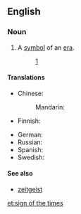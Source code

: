 ==English==

===Noun===
{{en-noun|head=[[sign]] of the [[times]]|signs of the times}}

# {{lb|en|idiomatic}} A [[symbol]] of an [[era]].
#:{{ux|en|We [the black players]’d get off the coach at away matches and the {{w|National Front}} would be right there in your face. In those days, we didn’t have security and we’d have to [[run the gauntlet]]. We’d get to the players’ entrance and there’d be [[spit]] on my jacket or Cyrille’s shirt. It was a '''sign of the times'''.}} [http://www.theguardian.com/football/2014/jul/25/west-brom-three-degrees-book-extract]

====Translations====
{{trans-top|symbol of an era}}
* Chinese:
*: Mandarin: {{t-needed|cmn}}
* Finnish: {{t|fi|ajan merkki}}
{{trans-mid}}
* German: {{t|de|Zeitzeichen|n}}
* Russian: {{t-needed|ru}}
* Spanish: {{t|es|signo de los tiempos|m}}
* Swedish: {{t|sv|tidstecken|n}}
{{trans-bottom}}

====See also====
* [[zeitgeist]]

[[et:sign of the times]]